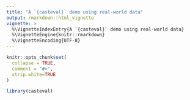 ```yaml
---
title: "A `{casteval}` demo using real-world data"
output: rmarkdown::html_vignette
vignette: >
  %\VignetteIndexEntry{A `{casteval}` demo using real-world data}
  %\VignetteEngine{knitr::rmarkdown}
  %\VignetteEncoding{UTF-8}
---
```


```r
knitr::opts_chunk$set(
  collapse = TRUE,
  comment = "#>",
  strip.white=TRUE
)

library(casteval)
```

